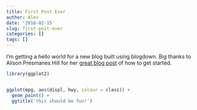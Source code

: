 ```yaml
---
title: First Post Ever
author: Alex
date: '2018-02-15'
slug: first-post-ever
categories: []
tags: []
---
```


I'm getting a hello world for a new blog built using blogdown.  Big thanks to Alison Presmanes Hill for her [great blog post](https://alison.rbind.io/post/up-and-running-with-blogdown/) of how to get started.

```r
library(ggplot2)


ggplot(mpg, aes(displ, hwy, colour = class)) + 
  geom_point() +
  ggtitle('this should be fun!')
```
